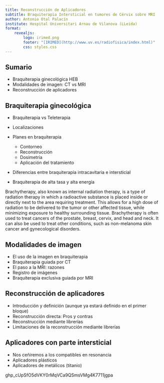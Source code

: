 ```yaml
---
title: Reconstrucción de Aplicadores
subtitle: Braquiterapia Intersticial en tumores de Cérvix sobre MRI
author: Antonio Otal Palacín
institute: Hospital Universitari Arnau de Vilanova (LLeida)
format: 
    revealjs:
        logo: irimed.png
        footer: "[IRIMED](http://www.uv.es/radiofisica/index.html)"
        css: styles.css
---
```



## Sumario

- Braquiterapia ginecológica HEB 
- Modalidades de imagen: CT vs MRI
- Reconstrucción de aplicadores

    

## Braquiterapia ginecológica

- Braquiterapia vs Teleterapia 
- Localizaciones 
- Planes en braquiterapia

    - Contorneo
    - Reconstrucción
    - Dosimetría
    - Aplicación del tratamiento

- Diferencias entre braquiterapia intracavitaria e intersticial
- Braquiterapia de alta tasa y alta energía

::: {.notes}
Brachytherapy, also known as internal radiation therapy, is a type of radiation therapy in which a radioactive substance is placed inside or directly next to the area requiring treatment. This allows for a high dose of radiation to be delivered to the tumor or other affected tissue, while minimizing exposure to healthy surrounding tissue. Brachytherapy is often used to treat cancers of the prostate, breast, cervix, and head and neck. It can also be used to treat other conditions, such as non-melanoma skin cancer and gynecological disorders.
:::

## Modalidades de imagen

- El uso de la imagen en braquiterapia
- Braquiterapia guiada por CT
- El paso a la MRI: razones
- Registro de imágenes
- Braquiterapia exclusiva guiada por MRI

## Reconstrucción de aplicadores

- Introducción y definición (aunque ya estará definido en el primer bloque)
- Reconstrucción directa: Pros y contras
- Reconstrucción mediante librerías
- Limitaciones de la reconstrucción mediante librerías

## Aplicadores con parte intersticial

- Nos ceñiremos a los compatibles en resonancia
- Aplicadores plásticos
- Aplicadores de metálicos (titanio)

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

